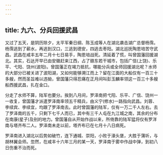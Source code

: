 ```yaml
---
---
---
```

title: 九六、分兵回援武昌
---



又过了五天，是阴历除夕，太平军秦日纲、陈玉成等人在湖北袭击湖广总督杨霈。杨霈逃到了蕲水，再逃到汉口，三逃到德安，四逃去枣阳。湖北巡抚陶恩培苦守武昌。武昌在咸丰五年二月十七日易手，陶恩培战死。清延着了慌，叫曾国藩回援湖北。其实，石达开早已由安徽赶来江西，占了赣东若干城市，包括广信(上饶)、乐平、弋阳、饶州(波阳)。曾国藩正在竭力抵抗，哪能分兵或全师回援湖北呢？水师的大部分已被关进了波阳湖，又如何能够溯江而上？留在江面的大船仅有一百三十多艘，然而圣旨难以违拗，曾国藩只得忍痛在正月间叫彭玉麟率领这一百三十多艘船西援武昌，扎在金口。

分走了水师不算，陆军也要分。挨到八月间，罗泽南把弋阳、乐平、广信、饶州一一收复，曾国藩才派遣罗泽南率领五千精兵，由义宁(修水)一路指向武昌。刘蓉、李续宾、李续宜，均跟了罗泽南去。此时曾国藩的陆军，仅有一万二千人左右。去了罗泽南的五千，只剩下七千人而已，其中有三千人屯在九江城之南，其余的分布在南康(星子)及别的地力。曾国藩自从开始作战以来，所倚靠的陆军猛将仅有罗洋南与塔齐布二人。罗泽南未走以前，塔齐布已在七月十八日病死。

罗泽南进入湖北以后势如破竹，连下通城、崇阳，小败于濠头堡，大胜于蒲圻，与胡林翼会师。忽然，在咸丰十六年三月的某一天，罗泽南于雾中作战中弹，到初八日伤重不治而死。